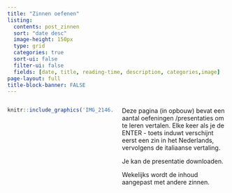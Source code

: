 ```yaml
---
title: "Zinnen oefenen"
listing:
  contents: post_zinnen
  sort: "date desc"
  image-height: 150px
  type: grid
  categories: true
  sort-ui: false
  filter-ui: false
  fields: [date, title, reading-time, description, categories,image]
page-layout: full
title-block-banner: FALSE
---
```


:::: {.columns}

::: {.column width="50%"}
```r
knitr::include_graphics('IMG_2146.JPG')
```
:::

::: {.column width="50%"}
Deze pagina (in opbouw) bevat een aantal oefeningen /presentaties om te leren vertalen. Elke keer als je de ENTER - toets induwt verschijnt eerst een zin in het Nederlands, vervolgens de italiaanse vertaling.

Je kan de presentatie downloaden.

Wekelijks wordt de inhoud aangepast met andere zinnen. 

:::
::::